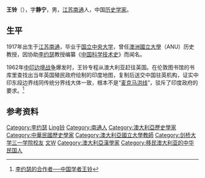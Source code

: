'''王铃'''（{{bd|1917年||1994年|catIdx=W王}}），字'''静宁'''，男，[[江苏|江苏]][[南通|南通]]人，中国[[历史学家|历史学家]]。

==生平==
1917年出生于[[江苏|江苏]][[南通|南通]]，毕业于[[国立中央大学|国立中央大学]]，曾任[[澳洲國立大學|澳洲國立大學]]（ANU）历史教授，因协助[[李约瑟|李约瑟]]教授编纂《[[中国科学技术史_(李约瑟)|中国科学技术史]]》而闻名。

1962年[[中印边境战争|中印边境战争]]爆发时，王铃专程从澳大利亚赶往英国。在伦敦图书馆的书库里查找出当年英国殖民政府绘制的印度地图，复制后送交中国驻英机构，证实中印东段边界线同传统分界线大体一致，根本不是“[[麦克马洪线|麦克马洪线]]”，驳斥了印度政府的要求。<ref>[http://www.gmw.cn/content/2007-03/07/content_788788.htm 李约瑟的合作者──中国学者王铃]</ref>

==参考资料==
{{reflist}}

{{Authority control}}
{{DEFAULTSORT:Wang王}}
[[Category:李约瑟|Category:李约瑟]]
[[Category:王姓|Ling铃]]
[[Category:南通人|Category:南通人]]
[[Category:澳大利亞歷史學家|Category:澳大利亞歷史學家]]
[[Category:中華民國歷史學家|Category:中華民國歷史學家]]
[[Category:澳大利亞國立大學教師|Category:澳大利亞國立大學教師]]
[[Category:剑桥大学三一学院校友|Category:剑桥大学三一学院校友]]
[[Category:國立中央大學大陸時期校友|文W]]
[[Category:澳大利亞漢學家|Category:澳大利亞漢學家]]
[[Category:移民澳大利亚的中华民国人|Category:移民澳大利亚的中华民国人]]